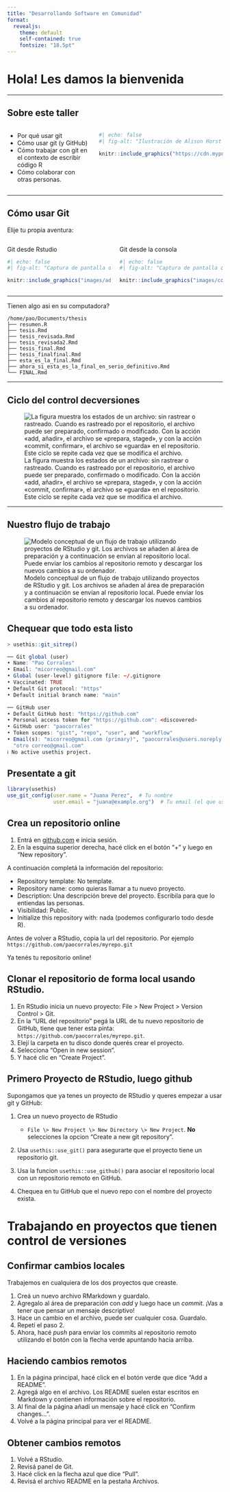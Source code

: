 ```yaml
---
title: "Desarrollando Software en Comunidad"
format: 
  revealjs:
    theme: default
    self-contained: true
    fontsize: "18.5pt"
---
```


# Hola!  Les damos la bienvenida


------------------------------------------------------------------------

## Sobre este taller

::: columns
::: {.column width="40%"}
- Por qué usar git
- Cómo usar git (y GitHub)
- Cómo trabajar con git en el contexto de escribir código R
- Cómo colaborar con otras personas.
:::

::: {.column width="60%"}
```r
#| echo: false
#| fig-alt: "Ilustración de Alison Horst que muestra el directorio de trabajo (como un edificio), cómo se añaden los archivos al área de preparación (staging) y se envían al repositorio local (otro edificio). Los envíos se transfieren y se extraen del repositorio remoto (un edificio diferente), todos conectados con flechas."

knitr::include_graphics("https://cdn.myportfolio.com/45214904-6a61-4e23-98d6-b140f8654a40/68739659-fb6f-41e8-9813-32e1de3d82c0_rw_1920.png?h=4b046efe7664ab833358c241b10bd8e6")
```
:::
:::


------------------------------------------------------------------------

## Cómo usar Git

Elije tu propia aventura:

::: columns
::: {.column width="50%"}
Git desde Rstudio

```r
#| echo: false
#| fig-alt: "Captura de pantalla del IDE RStudio para git. Muestra dos archivos añadidos al área de staging y el espacio para escribir el mensaje de commit."

knitr::include_graphics("images/add3.png")
```
:::

::: {.column width="50%"}
Git desde la consola

```r
#| echo: false
#| fig-alt: "Captura de pantalla con la consola y el paquete usethis en uso."

knitr::include_graphics("images/consola.png")
```
:::
:::

------------------------------------------------------------------------

Tienen algo asi en su computadora?

```         
/home/pao/Documents/thesis
├── resumen.R
├── tesis.Rmd
├── tesis_revisada.Rmd
├── tesis_revisada2.Rmd
├── tesis_final.Rmd
├── tesis_finalfinal.Rmd
├── esta_es_la_final.Rmd
├── ahora_si_esta_es_la_final_en_serio_definitivo.Rmd
└── FINAL.Rmd
```

------------------------------------------------------------------------

## Ciclo del control decversiones

![La figura muestra los estados de un archivo: sin rastrear o rastreado. Cuando es rastreado por el repositorio, el archivo puede ser preparado, confirmado o modificado. Con la acción «add, añadir», el archivo se «prepara, staged», y con la acción «commit, confirmar», el archivo se «guarda» en el repositorio. Este ciclo se repite cada vez que se modifica el archivo.](images/file_cycle2.png)

------------------------------------------------------------------------

## Nuestro flujo de trabajo

![Modelo conceptual de un flujo de trabajo utilizando proyectos de RStudio y git. Los archivos se añaden al área de preparación y a continuación se envían al repositorio local. Puede enviar los cambios al repositorio remoto y descargar los nuevos cambios a su ordenador.](images/local_remote.png)

## Chequear que todo esta listo

``` r
> usethis::git_sitrep()

── Git global (user) 
• Name: "Pao Corrales"
• Email: "micorreo@gmail.com"
• Global (user-level) gitignore file: ~/.gitignore
• Vaccinated: TRUE
• Default Git protocol: "https"
• Default initial branch name: "main"

── GitHub user 
• Default GitHub host: "https://github.com"
• Personal access token for "https://github.com": <discovered>
• GitHub user: "paocorrales"
• Token scopes: "gist", "repo", "user", and "workflow"
• Email(s): "micorreo@gmail.com (primary)", "paocorrales@users.noreply.github.com", and
  "otro correo@gmail.com"
ℹ No active usethis project.
```

## Presentate a git

``` r
library(usethis) 
use_git_config(user.name = "Juana Perez",  # Tu nombre
               user.email = "juana@example.org")  # Tu email (el que usaste en GitHub)
```

## Crea un repositorio online

1. Entrá en [github.com](https://github.com) e inicia sesión.
2. En la esquina superior derecha, hacé click en el botón "+" y luego en "New repository".

A continuación completá la información del repositorio:

-   Repository template: No template.
-   Repository name: como quieras llamar a tu nuevo proyecto.
-   Description: Una descripción breve del proyecto. Escribila para que lo entiendas las personas.
-   Visibilidad: Public.
-   Initialize this repository with: nada (podemos configurarlo todo desde R).

Antes de volver a RStudio, copia la url del repositorio. Por ejemplo `https://github.com/paocorrales/myrepo.git`

Ya tenés tu repositorio online!

## Clonar el repositorio de forma local usando RStudio.

1.  En RStudio inicia un nuevo proyecto: File \> New Project \> Version Control \> Git. 
2. En la "URL del repositorio" pegá la URL de tu nuevo repositorio de GitHub, tiene que tener esta pinta: `https://github.com/paocorrales/myrepo.git`.
3.  Elejí la carpeta en tu disco donde querés crear el proyecto.
4.  Selecciona "Open in new session".
5.  Y hacé clic en "Create Project".

## Primero Proyecto de RStudio, luego github

Supongamos que ya tenes un proyecto de RStudio y queres empezar a usar git y GitHub:

1. Crea un nuevo proyecto de RStudio 
   - `File \> New Project \> New Directory \> New Project`. **No** selecciones la opcion "Create a new git repository".

2. Usa `usethis::use_git()` para asegurarte que el proyecto tiene un repositorio git.

3. Usa la funcion `usethis::use_github()` para asociar el repositorio local con un repositorio remoto en GitHub.

4. Chequea en tu GitHub que el nuevo repo con el nombre del proyecto exista. 

# Trabajando en proyectos que tienen control de versiones

## Confirmar cambios locales

Trabajemos en cualquiera de los dos proyectos que creaste.

1.  Creá un nuevo archivo RMarkdown y guardalo.
2.  Agregalo al área de preparación con *add* y luego hace un *commit*. ¡Vas a tener que pensar un mensaje descriptivo!
3.  Hace un cambio en el archivo, puede ser cualquier cosa. Guardalo.
4.  Repetí el paso 2.
5.  Ahora, hacé *push* para enviar los commits al repositorio remoto utilizando el botón con la flecha verde apuntando hacia arriba.

## Haciendo cambios remotos

1.  En la página principal, hacé click en el botón verde que dice "Add a README".
2.  Agregá algo en el archivo. Los README suelen estar escritos en Markdown y contienen información sobre el repositorio.
3.  Al final de la página añadí un mensaje y hacé click en "Confirm changes...".
4.  Volvé a la página principal para ver el README.

## Obtener cambios remotos

1.  Volvé a RStudio.
2.  Revisá panel de Git.
3.  Hacé click en la flecha azul que dice "Pull".
4.  Revisá el archivo README en la pestaña Archivos.



